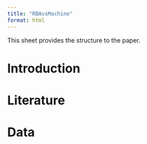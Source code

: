 ```yaml
---
title: "RBAvsMachine"
format: html
---
```


This sheet provides the structure to the paper.

# Introduction

# Literature

# Data


